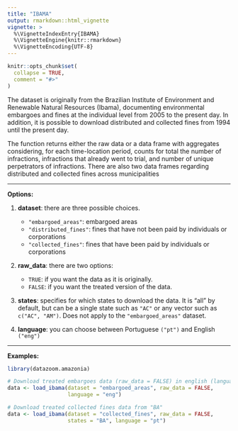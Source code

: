 ```yaml
---
title: "IBAMA"
output: rmarkdown::html_vignette
vignette: >
  %\VignetteIndexEntry{IBAMA}
  %\VignetteEngine{knitr::rmarkdown}
  %\VignetteEncoding{UTF-8}
---
```


```r
knitr::opts_chunk$set(
  collapse = TRUE,
  comment = "#>"
)
```

The dataset is originally from the Brazilian Institute of Environment and Renewable  Natural Resources (Ibama), documenting environmental embargoes and fines at the individual level from 2005 to the present day. In addition, it is possible to download distributed and collected fines from 1994 until the present day.

The function returns either the raw data or a data frame with aggregates considering, for each time-location period, counts for total the number of infractions, infractions that already went to trial, and number of unique perpetrators of infractions. There are also two data frames regarding distributed and collected fines across municipalities

***
**Options:**

  1. **dataset**: there are three possible choices.
      * `"embargoed_areas"`: embargoed areas
      * `"distributed_fines"`: fines that have not been paid by individuals or corporations
      * `"collected_fines"`: fines that have been paid by individuals or corporations

  2. **raw_data**: there are two options:
      * `TRUE`: if you want the data as it is originally.
      * `FALSE`: if you want the treated version of the data. 
  
  3. **states**: specifies for which states to download the data. It is "all" by default, but can be a single state such as `"AC"` or any vector such as `c("AC", "AM")`. Does not apply to the `"embargoed_areas"` dataset.

  4. **language**: you can choose between Portuguese `("pt")` and English `("eng")`
  
***

**Examples:**

```r
library(datazoom.amazonia)

# Download treated embargoes data (raw_data = FALSE) in english (language = "eng")
data <- load_ibama(dataset = "embargoed_areas", raw_data = FALSE, 
                   language = "eng")

# Download treated collected fines data from "BA"
data <- load_ibama(dataset = "collected_fines", raw_data = FALSE,
                   states = "BA", language = "pt")

```
